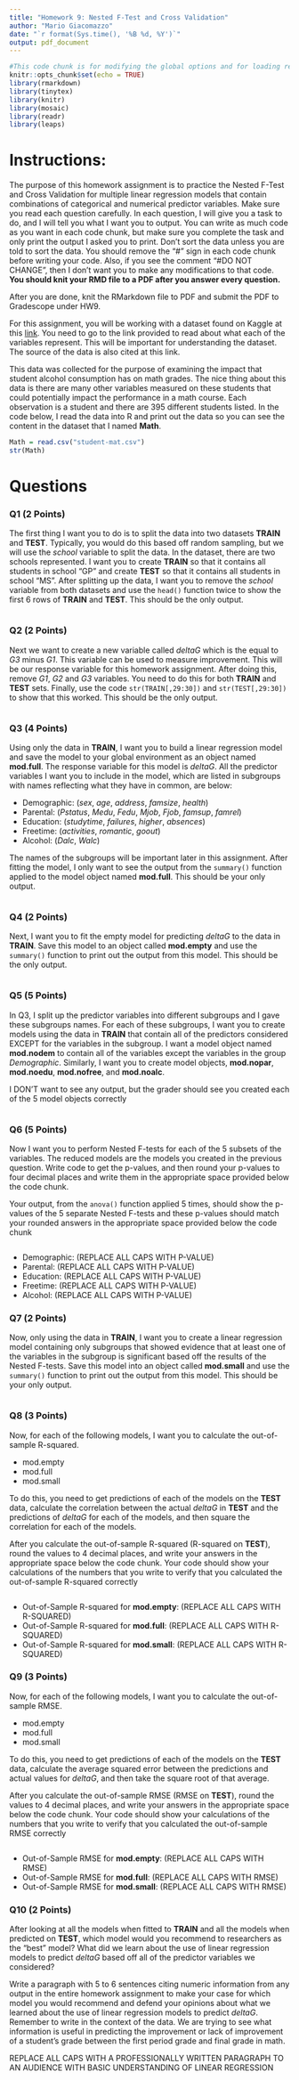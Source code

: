 ```yaml
---
title: "Homework 9: Nested F-Test and Cross Validation"
author: "Mario Giacomazzo"
date: "`r format(Sys.time(), '%B %d, %Y')`"
output: pdf_document
---
```


```r
#This code chunk is for modifying the global options and for loading required R packages
knitr::opts_chunk$set(echo = TRUE)
library(rmarkdown)
library(tinytex)
library(knitr)
library(mosaic)
library(readr)
library(leaps)
```

# Instructions:

The purpose of this homework assignment is to practice the Nested F-Test and Cross Validation for multiple linear regression models that contain combinations of categorical and numerical predictor variables. Make sure you read each question carefully. In each question, I will give you a task to do, and I will tell you what I want you to output. You can write as much code as you want in each code chunk, but make sure you complete the task and only print the output I asked you to print. Don't sort the data unless you are told to sort the data. You should remove the "#" sign in each code chunk before writing your code. Also, if you see the comment "#DO NOT CHANGE", then I don't want you to make any modifications to that code. **You should knit your RMD file to a PDF after you answer every question.**

After you are done, knit the RMarkdown file to PDF and submit the PDF to Gradescope under HW9.

For this assignment, you will be working with a dataset found on Kaggle at this [link](https://www.kaggle.com/datasets/uciml/student-alcohol-consumption/?select=student-mat.csv).  You need to go to the link provided to read about what each of the variables represent. This will be important for understanding the dataset. The source of the data is also cited at this link.

This data was collected for the purpose of examining the impact that student alcohol consumption has on math grades. The nice thing about this data is there are many other variables measured on these students that could potentially impact the performance in a math course. Each observation is a student and there are 395 different students listed. In the code below, I read the data into R and print out the data so you can see the content in the dataset that I named **Math**.

```r
Math = read.csv("student-mat.csv")
str(Math)
```


# Questions

### Q1 (2 Points)

The first thing I want you to do is to split the data into two datasets **TRAIN** and **TEST**. Typically, you would do this based off random sampling, but we will use the *school* variable to split the data. In the dataset, there are two schools represented. I want you to create **TRAIN** so that it contains all students in school "GP" and create **TEST** so that it contains all students in school "MS". After splitting up the data, I want you to remove the *school* variable from both datasets and use the `head()` function twice to show the first 6 rows of **TRAIN** and **TEST**. This should be the only output.

```r

```

### Q2 (2 Points)

Next we want to create a new variable called *deltaG* which is the equal to *G3* minus *G1*. This variable can be used to measure improvement. This will be our response variable for this homework assignment. After doing this, remove *G1*, *G2* and *G3* variables. You need to do this for both **TRAIN** and **TEST** sets. Finally, use the code `str(TRAIN[,29:30])` and `str(TEST[,29:30])` to show that this worked. This should be the only output.

```r

```


### Q3 (4 Points)

Using only the data in **TRAIN**, I want you to build a linear regression model and save the model to your global environment as an object named **mod.full**. The response variable for this model is *deltaG*. All the  predictor variables I want you to include in the model, which are listed in subgroups with names reflecting what they have in common, are below:

- Demographic: (*sex*, *age*, *address*, *famsize*, *health*)
- Parental: (*Pstatus*, *Medu*, *Fedu*, *Mjob*, *Fjob*, *famsup*, *famrel*)
- Education: (*studytime*, *failures*, *higher*, *absences*)
- Freetime: (*activities*, *romantic*, *goout*)
- Alcohol: (*Dalc*, *Walc*)

The names of the subgroups will be important later in this assignment. After fitting the model, I only want to see the output from the `summary()` function applied to the model object named **mod.full**. This should be your only output.

```r

```


### Q4 (2 Points)

Next, I want you to fit the empty model for predicting *deltaG* to the data in **TRAIN**. Save this model to an object called **mod.empty** and use the `summary()` function to print out the output from this model. This should be the only output.

```r

```


### Q5 (5 Points)

In Q3, I split up the predictor variables into different subgroups and I gave these subgroups names. For each of these subgroups, I want you to create models using the data in **TRAIN** that contain all of the predictors considered EXCEPT for the variables in the subgroup. I want a model object named **mod.nodem** to contain all of the variables except the variables in the group *Demographic*. Similarly, I want you to create model objects, **mod.nopar**, **mod.noedu**, **mod.nofree**, and **mod.noalc**.

I DON'T want to see any output, but the grader should see you created each of the 5 model objects correctly

```r

```



### Q6 (5 Points)

Now I want you to perform Nested F-tests for each of the 5 subsets of the variables. The reduced models are the models you created in the previous question. Write code to get the p-values, and then round your p-values to four decimal places and write them in the appropriate space provided below the code chunk.

Your output, from the `anova()` function applied 5 times, should show the p-values of the 5 separate Nested F-tests and these p-values should match your rounded answers in the appropriate space provided below the code chunk

```r

```

- Demographic: (REPLACE ALL CAPS WITH P-VALUE)
- Parental: (REPLACE ALL CAPS WITH P-VALUE)
- Education: (REPLACE ALL CAPS WITH P-VALUE)
- Freetime: (REPLACE ALL CAPS WITH P-VALUE)
- Alcohol: (REPLACE ALL CAPS WITH P-VALUE)

### Q7 (2 Points)

Now, only using the data in **TRAIN**, I want you to create a linear regression model containing only subgroups that showed evidence that at least one of the variables in the subgroup is significant based off the results of the Nested F-tests. Save this model into an object called **mod.small** and use the `summary()` function to print out the output from this model. This should be your only output.

```r

```


### Q8 (3 Points)

Now, for each of the following models, I want you to calculate the out-of-sample R-squared. 

- mod.empty
- mod.full
- mod.small

To do this, you need to get predictions of each of the models on the **TEST** data, calculate the correlation between the actual *deltaG* in **TEST** and the predictions of *deltaG* for each of the models, and then square the correlation for each of the models. 

After you calculate the out-of-sample R-squared (R-squared on **TEST**), round the values to 4 decimal places, and write your answers in the appropriate space below the code chunk. Your code should show your calculations of the numbers that you write to verify that you calculated the out-of-sample R-squared correctly

```r

```

- Out-of-Sample R-squared for **mod.empty**: (REPLACE ALL CAPS WITH R-SQUARED)
- Out-of-Sample R-squared for **mod.full**: (REPLACE ALL CAPS WITH R-SQUARED)
- Out-of-Sample R-squared for **mod.small**: (REPLACE ALL CAPS WITH R-SQUARED)

### Q9 (3 Points)

Now, for each of the following models, I want you to calculate the out-of-sample RMSE. 

- mod.empty
- mod.full
- mod.small

To do this, you need to get predictions of each of the models on the **TEST** data, calculate the average squared error between the predictions and actual values for *deltaG*, and then take the square root of that average. 

After you calculate the out-of-sample RMSE (RMSE on **TEST**), round the values to 4 decimal places, and write your answers in the appropriate space below the code chunk. Your code should show your calculations of the numbers that you write to verify that you calculated the out-of-sample RMSE correctly

```r

```

- Out-of-Sample RMSE for **mod.empty**: (REPLACE ALL CAPS WITH RMSE)
- Out-of-Sample RMSE for **mod.full**: (REPLACE ALL CAPS WITH RMSE)
- Out-of-Sample RMSE for **mod.small**: (REPLACE ALL CAPS WITH RMSE)


### Q10 (2 Points)

After looking at all the models when fitted to **TRAIN** and all the models when predicted on **TEST**, which model would you recommend to researchers as the "best" model? What did we learn about the use of linear regression models to predict *deltaG* based off all of the predictor variables we considered? 

Write a paragraph with 5 to 6 sentences citing numeric information from any output in the entire homework assignment to make your case for which model you would recommend and defend your opinions about what we learned about the use of linear regression models to predict *deltaG*. Remember to write in the context of the data. We are trying to see what information is useful in predicting the improvement or lack of improvement of a student's grade between the first period grade and final grade in math.


REPLACE ALL CAPS WITH A PROFESSIONALLY WRITTEN PARAGRAPH TO AN AUDIENCE WITH BASIC UNDERSTANDING OF LINEAR REGRESSION
